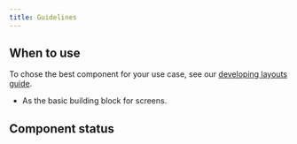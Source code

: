 ```yaml
---
title: Guidelines
---
```


<ReactExample name="Box" />

## When to use

To chose the best component for your use case,
see our [developing layouts guide](/development//guides/developing-layouts/).

- As the basic building block for screens.

## Component status

<ComponentStatus component="Box" />
